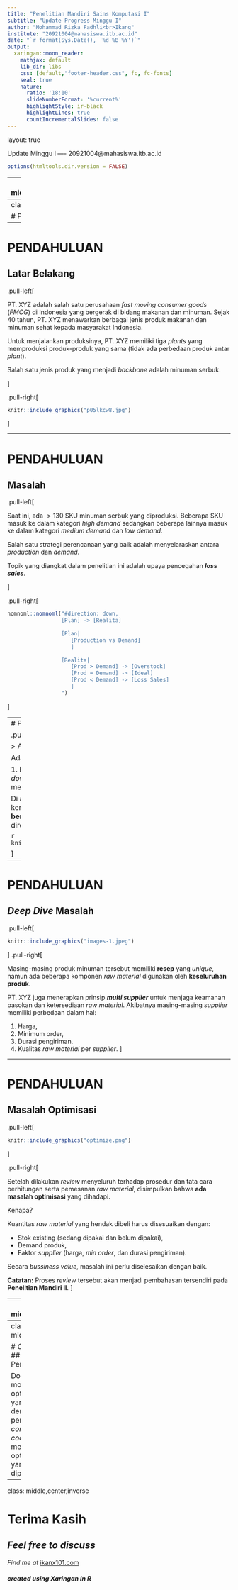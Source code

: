 ```yaml
---
title: "Penelitian Mandiri Sains Komputasi I"
subtitle: "Update Progress Minggu I"
author: "Mohammad Rizka Fadhli<br>Ikang"
institute: "20921004@mahasiswa.itb.ac.id"
date: "`r format(Sys.Date(), '%d %B %Y')`"
output:
  xaringan::moon_reader:
    mathjax: default
    lib_dir: libs
    css: [default,"footer-header.css", fc, fc-fonts]
    seal: true
    nature:
      ratio: '18:10'
      slideNumberFormat: '%current%' 
      highlightStyle: ir-black
      highlightLines: true
      countIncrementalSlides: false
---
```

layout: true

<div class="my-footer"><span>Update Minggu I ---- 20921004@mahasiswa.itb.ac.id</span></div>

```r
options(htmltools.dir.version = FALSE)
```

---
class: middle,center,inverse

# AGENDA HARI INI
## Perkenalan terhadap Topik Permasalahan Rencana Tesis

---
class: middle,center

# PENDAHULUAN

---
# PENDAHULUAN
## Latar Belakang

.pull-left[

PT. XYZ adalah salah satu perusahaan _fast moving consumer goods_ (_FMCG_) di Indonesia yang bergerak di bidang makanan dan minuman. Sejak 40 tahun, PT. XYZ menawarkan berbagai jenis produk makanan dan minuman sehat kepada masyarakat Indonesia.

Untuk menjalankan produksinya, PT. XYZ memiliki tiga _plants_ yang memproduksi produk-produk yang sama (tidak ada perbedaan produk antar _plant_).

Salah satu jenis produk yang menjadi _backbone_ adalah minuman serbuk.

]

.pull-right[

```r
knitr::include_graphics("p05lkcw8.jpg")
```

]

---

# PENDAHULUAN
## Masalah

.pull-left[

Saat ini, ada $>130$ SKU minuman serbuk yang diproduksi. Beberapa SKU masuk ke dalam kategori _high demand_ sedangkan beberapa lainnya masuk ke dalam kategori _medium demand_ dan _low demand_.

Salah satu strategi perencanaan yang baik adalah menyelaraskan antara _production_ dan _demand_.

Topik yang diangkat dalam penelitian ini adalah upaya pencegahan ___loss sales___.

]

.pull-right[

```r
nomnoml::nomnoml("#direction: down,
                 [Plan] -> [Realita]
                 
                 [Plan|
                    [Production vs Demand]
                    ]
                    
                 [Realita|
                    [Prod > Demand] -> [Overstock]
                    [Prod = Demand] -> [Ideal]
                    [Prod < Demand] -> [Loss Sales]
                    ]
                 ")
```

]

---
# PENDAHULUAN
## _Deep Dive_ Masalah

.pull-left[

> Apa penyebab $production < demand$ ?

Ada beberapa kemungkinan:

1. Ketiadaan _raw material_.
1. _Production downtime_.
1. Perubahan _demand_ mendadak.

Di antara ketiga kemungkinan tersebut, kemungkinan pertama seharusnya __berada pada kontrol kita__ jika direncanakan dengan baik.
]
.pull-right[

```r
knitr::include_graphics("images.jpeg")
```

]

---

# PENDAHULUAN
## _Deep Dive_ Masalah

.pull-left[

```r
knitr::include_graphics("images-1.jpeg")
```

]
.pull-right[

Masing-masing produk minuman tersebut memiliki __resep__ yang _unique_, namun ada beberapa komponen _raw material_ digunakan oleh __keseluruhan produk__.

PT. XYZ juga menerapkan prinsip ___multi supplier___ untuk menjaga keamanan pasokan dan ketersediaan _raw material_. Akibatnya masing-masing _supplier_ memiliki perbedaan dalam hal:

1. Harga,
1. Minimum order,
1. Durasi pengiriman.
1. Kualitas _raw material_ per _supplier_.
]

---

# PENDAHULUAN
## Masalah Optimisasi

.pull-left[

```r
knitr::include_graphics("optimize.png")
```

]

.pull-right[

Setelah dilakukan _review_ menyeluruh terhadap prosedur dan tata cara perhitungan serta pemesanan _raw material_, disimpulkan bahwa __ada masalah optimisasi__ yang dihadapi.

Kenapa?

Kuantitas _raw material_ yang hendak dibeli harus disesuaikan dengan:

- Stok existing (sedang dipakai dan belum dipakai),
- Demand produk,
- Faktor _supplier_ (harga, _min order_, dan durasi pengiriman).

Secara _bussiness value_, masalah ini perlu diselesaikan dengan baik.

__Catatan:__ Proses _review_ tersebut akan menjadi pembahasan tersendiri pada __Penelitian Mandiri II__.
]

---
class: middle,center

# _Conclusion_
## Rencana Judul Thesis

### Optimisasi Pembelian Raw Material Minuman Serbuk Menggunakan Metode XXX: Studi Kasus PT. XYZ.

__Catatan:__ Pencarian terhadap metode `XXX` yang hendak digunakan akan dibahas pada pertemuan selanjutnya.

---
class: middle,center

# _Conclusion_
## _Output_ Perkuliahan

Dokumentasi model-model optimisasi yang relevan dengan penelitian dan _computer codes_ dari metode optimisasi yang dipelajari.

---
class: middle,center,inverse

# Terima Kasih
## _Feel free to discuss_

_Find me at_ [ikanx101.com](https://ikanx101.com/)

##### _created using Xaringan in R_